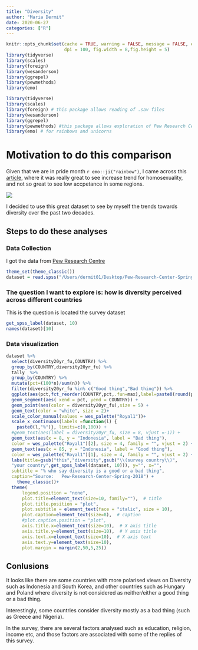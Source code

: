 ```yaml
---
title: "Diversity"
author: "Maria Dermit"
date: 2020-06-27
categories: ["R"]
---
```


```r
knitr::opts_chunk$set(cache = TRUE, warning = FALSE, message = FALSE, echo=TRUE, 
                      dpi = 100, fig.width = 8,fig.height = 5)
library(tidyverse)
library(scales)
library(foreign)
library(wesanderson)
library(ggrepel)
library(pewmethods)
library(emo)

```

```r
library(tidyverse)
library(scales)
library(foreign) # this package allows reading of .sav files
library(wesanderson)
library(ggrepel)
library(pewmethods) #this package allows exploration of Pew Research Center survey data
library(emo) # for rainbows and unicorns
```

# Motivation to do this comparison
Given that we are in pride month `r emo::ji("rainbow")`, I came across this   [article](Thttps://www.pewresearch.org/global/2020/06/25/global-divide-on-homosexuality-persists/), where it was really great to see increase trend for homosexuality, and not so great to see low accpetance in some regions. 

![](https://raw.githubusercontent.com/demar01/blog/master/static/img/PG_2020.06.25_Global-Views-Homosexuality_0-01.png)


I decided to use this great dataset to see by myself the trends towards diversity over the past two decades.

## Steps to do these analyses
### Data Collection
I got the data from [Pew Research Centre](https://www.pewresearch.org/global/datasets/) 

```r
theme_set(theme_classic())
dataset = read.spss("/Users/dermit01/Desktop/Pew-Research-Center-Spring-2018-Global-Attitudes-Survey (1)/Pew Research Global Attitudes Spring 2018 Dataset WEB FINAL.sav", to.data.frame=TRUE)

```


### The question I want to explore is: how is diversity perceived across different countries
This is the question is located the survey dataset
```r
get_spss_label(dataset, 10)
names(dataset)[10]
```

### Data visualization
```r
dataset %>% 
  select(diversity20yr_fu,COUNTRY) %>% 
  group_by(COUNTRY,diversity20yr_fu) %>% 
  tally  %>%
  group_by(COUNTRY) %>%
  mutate(pct=(100*n)/sum(n)) %>% 
  filter(diversity20yr_fu %in% c("Good thing","Bad thing")) %>% 
  ggplot(aes(pct,fct_reorder(COUNTRY,pct,.fun=max),label=paste0(round(pct, 0), "%"))) +
  geom_segment(aes( xend = pct, yend = COUNTRY)) +
  geom_point(aes(color = diversity20yr_fu),size = 5) +
  geom_text(color = "white", size = 2)+
  scale_color_manual(values = wes_palette("Royal1"))+
  scale_x_continuous(labels =function(l) {
    paste0(l,"%")}, limits=c(0,100)) +
  #geom_text(aes(label = diversity20yr_fu, size = 8, vjust =-1)) +
  geom_text(aes(x = 8, y = "Indonesia", label = "Bad thing"), 
  color = wes_palette("Royal1")[2], size = 4, family = "", vjust = 2) +
  geom_text(aes(x = 85, y = "Indonesia", label = "Good thing"),
  color = wes_palette("Royal1")[1], size = 4, family = "", vjust = 2) +
  labs(title=gsub("this","diversity",gsub("\\(survey country\\)",
  "your country",get_spss_label(dataset, 10))), y="", x="",
  subtitle = "% who say diversity is a good or a bad thing",
  caption="Source:   Pew-Research-Center-Spring-2018") +
    theme_classic()+
  theme(
      legend.position = "none",
      plot.title=element_text(size=10, family=""),  # title
      plot.title.position = "plot",
      plot.subtitle = element_text(face = "italic", size = 10),
      plot.caption=element_text(size=8),  # caption
      #plot.caption.position = "plot",
      axis.title.x=element_text(size=10),  # X axis title
      axis.title.y=element_text(size=10),  # Y axis title
      axis.text.x=element_text(size=10),  # X axis text
      axis.text.y=element_text(size=10),
      plot.margin = margin(2,50,5,25)) 

```

## Conlusions
It looks like there are some countries with more polarised views on Diversity such as Indonesia and South Korea, and other countries such as Hungary and Poland where diversity is not considered as neither/either a good thing or a bad thing. 

Interestingly, some countries consider diversity mostly as a bad thing (such as Greece and Nigeria).

In the survey, there are several factors analysed such as education, religion, income etc, and those factors are associated with some of the replies of this survey.  
